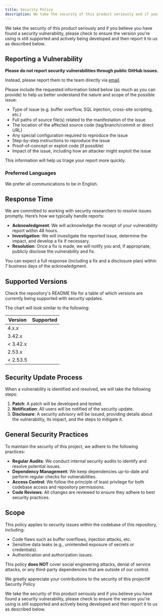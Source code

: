 ```yaml
---
title: Security Policy
description: We take the security of this product seriously and if you believe you have found a security vulnerability, please check to ensure the version you're using is still supported and actively being developed and then report it to us as described below.
---
```



We take the security of this product seriously and if you believe you have found a security vulnerability, please check to ensure the version you're using is still supported and actively being developed and then report it to us as described below.

## Reporting a Vulnerability

**Please do not report security vulnerabilities through public GitHub issues.**

Instead, please report them to the team directly via [email](mailto:security-policy@theholocron.dev).

Please include the requested information listed below (as much as you can provide) to help us better understand the nature and scope of the possible issue:

  * Type of issue (e.g. buffer overflow, SQL injection, cross-site scripting, etc.)
  * Full paths of source file(s) related to the manifestation of the issue
  * The location of the affected source code (tag/branch/commit or direct URL)
  * Any special configuration required to reproduce the issue
  * Step-by-step instructions to reproduce the issue
  * Proof-of-concept or exploit code (if possible)
  * Impact of the issue, including how an attacker might exploit the issue

This information will help us triage your report more quickly.

### Preferred Languages

We prefer all communications to be in English.

## Response Time

We are committed to working with security researchers to resolve issues promptly. Here’s how we typically handle reports:

* **Acknowledgment**: We will acknowledge the receipt of your vulnerability report within 48 hours.
* **Investigation**: We will investigate the reported issue, determine the impact, and develop a fix if necessary.
* **Resolution**: Once a fix is made, we will notify you and, if appropriate, publicly disclose the vulnerability and fix.

You can expect a full response (including a fix and a disclosure plan) within 7 business days of the acknowledgment.

## Supported Versions

Check the repository's README file for a table of which versions are currently being supported with security updates.

The chart will look similar to the following:

| Version  | Supported          |
| -------- | :----------------: |
| 4.x.x    | <Icon name="approve-check" label="Currently supported" color="green" size="1.25rem" /> |
| 3.42.x   | <Icon name="approve-check" label="Currently supported" color="green" size="1.25rem" /> |
| < 3.42.x | <Icon name="close" label="Not supported" color="red" size="1rem" /> |
| 2.53.x   | <Icon name="approve-check" label="Currently supported" color="green" size="1.25rem" /> |
| < 2.53.5 | <Icon name="close" label="Not supported" color="red" size="1rem" /> |

## Security Update Process

When a vulnerability is identified and resolved, we will take the following steps:

1. **Patch**: A patch will be developed and tested.
2. **Notification**: All users will be notified of the security update.
3. **Disclosure**: A security advisory will be issued, providing details about the vulnerability, its impact, and the steps to mitigate it.

## General Security Practices

To maintain the security of this project, we adhere to the following practices:

* **Regular Audits**: We conduct internal security audits to identify and resolve potential issues.
* **Dependency Management**: We keep dependencies up-to-date and perform regular checks for vulnerabilities.
* **Access Control**: We follow the principle of least privilege for both codebase access and repository permissions.
* **Code Reviews**: All changes are reviewed to ensure they adhere to best security practices.

## Scope

This policy applies to security issues within the codebase of this repository, including:

* Code flaws such as buffer overflows, injection attacks, etc.
* Sensitive data leaks (e.g., unintended exposure of secrets or credentials).
* Authentication and authorization issues.

This policy **does NOT** cover social engineering attacks, denial of service attacks, or any third-party dependencies that are outside of our control.

We greatly appreciate your contributions to the security of this project!# Security Policy

We take the security of this product seriously and if you believe you have found a security vulnerability, please check to ensure the version you're using is still supported and actively being developed and then report it to us as described below.
